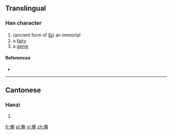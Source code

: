 ==Translingual==

===Han character===
{{Han char|rn=9|rad=人|as=19|sn=21|four=|canj=人竹X山 (OHXU)}}

# (ancient form of [[仙]]) an immortal
# a [[fairy]]
# a [[genie]]

====References====
* {{Han ref|kx=0122.061|hdz=10239.050|uh=34A8|ud=13480}}

----

==Cantonese==

===Hanzi===
{{yue-hanzi|jyut=|y=sin1}}

# {{defn|lang=yue|sort=人19}}

[[fr:㒨]]
[[pl:㒨]]
[[vi:㒨]]
[[zh:㒨]]